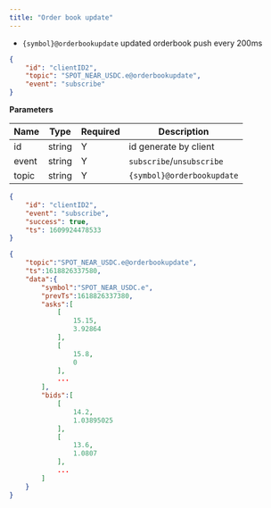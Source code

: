 ```yaml
---
title: "Order book update"
---
```


- `{symbol}@orderbookupdate` updated orderbook push every 200ms

```json 
{
    "id": "clientID2",
    "topic": "SPOT_NEAR_USDC.e@orderbookupdate",
    "event": "subscribe"
}
```

**Parameters**

| Name   | Type   | Required | Description                                           |
| ------ | ------ | -------- | ----------------------------------------------------- |
| id     | string | Y        | id generate by client                                 |
| event  | string | Y        | `subscribe`/`unsubscribe`                             |
| topic  | string | Y        | `{symbol}@orderbookupdate`                            |

<RequestExample>

```json Response
{
    "id": "clientID2",
    "event": "subscribe",
    "success": true,
    "ts": 1609924478533
}
```

</RequestExample>

<ResponseExample>

```json Subscribed Message
{
    "topic":"SPOT_NEAR_USDC.e@orderbookupdate",
    "ts":1618826337580,
    "data":{
        "symbol":"SPOT_NEAR_USDC.e",
        "prevTs":1618826337380,
        "asks":[
            [
                15.15,
                3.92864
            ],
            [
                15.8,
                0
            ],
            ...
        ],
        "bids":[
            [
                14.2,
                1.03895025
            ],
            [
                13.6,
                1.0807
            ],
            ...
        ]
    }
}
```

</ResponseExample>